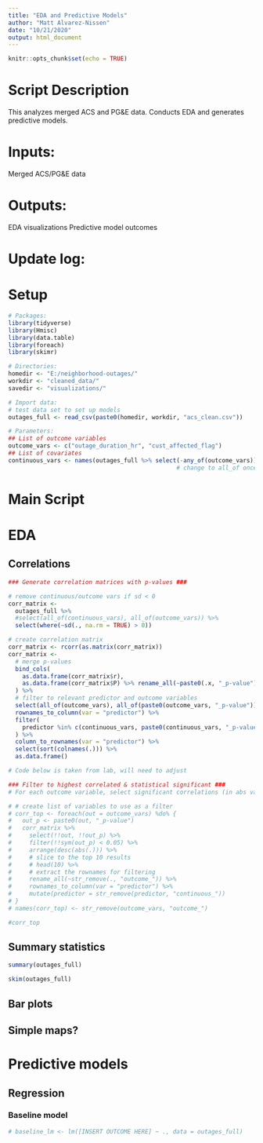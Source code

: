 ```yaml
---
title: "EDA and Predictive Models"
author: "Matt Alvarez-Nissen"
date: "10/21/2020"
output: html_document
---
```


```r
knitr::opts_chunk$set(echo = TRUE)
```

# Script Description
This analyzes merged ACS and PG&E data. Conducts EDA and generates predictive 
models.

# Inputs:
Merged ACS/PG&E data

# Outputs:
EDA visualizations
Predictive model outcomes

# Update log: 

# Setup 
```r
# Packages: 
library(tidyverse)
library(Hmisc)
library(data.table)
library(foreach)
library(skimr)

# Directories: 
homedir <- "E:/neighborhood-outages/"
workdir <- "cleaned_data/"
savedir <- "visualizations/"

# Import data: 
# test data set to set up models
outages_full <- read_csv(paste0(homedir, workdir, "acs_clean.csv"))

# Parameters:
## List of outcome variables
outcome_vars <- c("outage_duration_hr", "cust_affected_flag")
## List of covariates
continuous_vars <- names(outages_full %>% select(-any_of(outcome_vars)))
                                                # change to all_of once ready
```

  
# Main Script

# EDA
## Correlations
```r
### Generate correlation matrices with p-values ###

# remove continuous/outcome vars if sd < 0
corr_matrix <- 
  outages_full %>%
  #select(all_of(continuous_vars), all_of(outcome_vars)) %>% 
  select(where(~sd(., na.rm = TRUE) > 0))

# create correlation matrix
corr_matrix <- rcorr(as.matrix(corr_matrix)) 
corr_matrix <- 
  # merge p-values
  bind_cols(
    as.data.frame(corr_matrix$r),
    as.data.frame(corr_matrix$P) %>% rename_all(~paste0(.x, "_p-value")) 
  ) %>%
  # filter to relevant predictor and outcome variables
  select(all_of(outcome_vars), all_of(paste0(outcome_vars, "_p-value"))) %>%
  rownames_to_column(var = "predictor") %>%
  filter(
    predictor %in% c(continuous_vars, paste0(continuous_vars, "_p-value"))
  ) %>%
  column_to_rownames(var = "predictor") %>%
  select(sort(colnames(.))) %>%
  as.data.frame()
```

```r
# Code below is taken from lab, will need to adjust

### Filter to highest correlated & statistical significant ###
# For each outcome variable, select significant correlations (in abs value)

# # create list of variables to use as a filter
# corr_top <- foreach(out = outcome_vars) %do% {
#   out_p <- paste0(out, "_p-value")
#   corr_matrix %>% 
#     select(!!out, !!out_p) %>% 
#     filter(!!sym(out_p) < 0.05) %>%
#     arrange(desc(abs(.))) %>%   
#     # slice to the top 10 results
#     # head(10) %>% 
#     # extract the rownames for filtering
#     rename_all(~str_remove(., "outcome_")) %>%
#     rownames_to_column(var = "predictor") %>%
#     mutate(predictor = str_remove(predictor, "continuous_"))  
# }
# names(corr_top) <- str_remove(outcome_vars, "outcome_")

#corr_top
```


## Summary statistics
```r
summary(outages_full)
```

```r
skim(outages_full)
```

## Bar plots

## Simple maps?

# Predictive models
## Regression
### Baseline model
```r
# baseline_lm <- lm([INSERT OUTCOME HERE] ~ ., data = outages_full)
```
